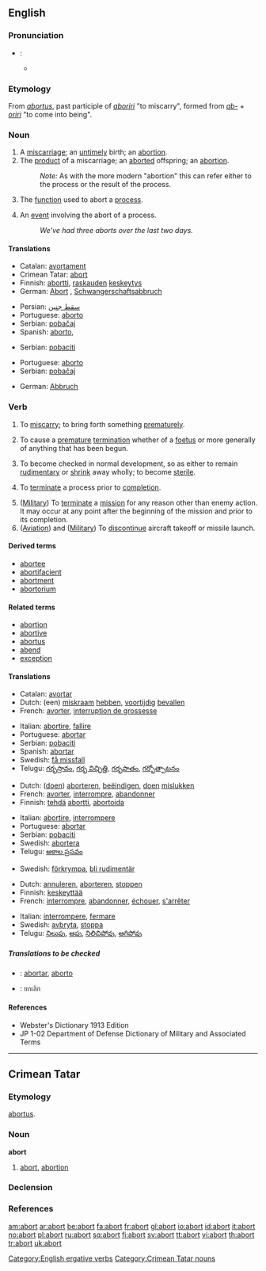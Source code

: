 {{see|Abort}}

==English==

===Pronunciation===
*{{italbrac|RP}}: {{IPA|/əˈbɔːt/}}
**{{audio|en-us-abort.ogg|Audio (US)}}

===Etymology===
From {{L.}} ''[[abortus]]'', past participle of ''[[aboriri]]'' "to miscarry", formed from ''[[ab-]]'' + ''[[oriri]]'' "to come into being".

===Noun===
{{en-noun}}

# A [[miscarriage]]; an [[untimely]] birth; an [[abortion]].
# The [[product]] of a miscarriage; an [[aborted]] offspring; an [[abortion]].
#: ''Note:'' As with the more modern "abortion" this can refer either to the process or the result of the process.
# {{computing}} The [[function]] used to abort a [[process]].
# {{computing}} An [[event]] involving the abort of a process.
#: ''We've had three aborts over the last two days.''

====Translations====
{{trans-top|A miscarriage}}
*Catalan: [[avortament]] {{m}}
*Crimean Tatar: [[abort#Crimean Tatar|abort]]
*Finnish: [[abortti]], [[raskaus|raskauden]] [[keskeytys]]
*German: [[Abort]] {{m}}, [[Schwangerschaftsabbruch]] {{m}}
{{trans-mid}}
*Persian: [[سقط جنین]]
*Portuguese: [[aborto]] {{m}}
*Serbian: [[pobačaj]]
*Spanish: [[aborto]], {{m}}
{{trans-bottom}}

{{trans-top|To miscarry}}
*Serbian: [[pobaciti]]
{{trans-bottom}}

{{trans-top|The product of a miscarriage}}
{{trans-mid}}
*Portuguese: [[aborto]] {{m}}
*Serbian: [[pobačaj]]
{{trans-bottom}}

{{trans-top|The function used to abort a process}}
*German: [[Abbruch]] {{m}}
{{trans-mid}}
{{trans-bottom}}

===Verb===
{{en-verb}}

# {{intransitive}} To [[miscarry]]; to bring forth something [[prematurely]].
# {{transitive}}  To cause a [[premature]] [[termination]] whether of a [[foetus]] or more generally of anything that has been begun.
# {{intransitive}} {{biology}} To become checked in normal development, so as either to remain [[rudimentary]] or [[shrink]] away wholly; to become [[sterile]].
# {{transitive}} {{computing}} To [[terminate]] a process prior to [[completion]].
# ([[Military]]) To [[terminate]] a [[mission]] for any reason other than enemy action. It may occur at any point after the beginning of the mission and prior to its completion.
# ([[Aviation]]) and ([[Military]]) To [[discontinue]] aircraft takeoff or missile launch.

====Derived terms====
* [[abortee]]
* [[abortifacient]]
* [[abortment]]
* [[abortorium]]

====Related terms====
* [[abortion]]
* [[abortive]]
* [[abortus]]
* [[abend]]
* [[exception]]

====Translations====
{{trans-top|to miscarry}}
*Catalan: [[avortar]]
*Dutch: (een) [[miskraam]] [[hebben]], [[voortijdig]] [[bevallen]]
*French: [[avorter]], [[interruption de grossesse]]
{{trans-mid}}
*Italian: [[abortire]], [[fallire]]
*Portuguese: [[abortar]]
*Serbian: [[pobaciti]]
*Spanish: [[abortar]]
*Swedish: [[få missfall]]
*Telugu: [[గర్భస్రావం]], [[గర్భ విచ్ఛిత్తి]], [[గర్భపాతం]], [[గర్భోత్పాటనం]]
{{trans-bottom}}

{{trans-top|to cause a premature termination}}
*Dutch: ([[doen]]) [[aborteren]], [[beëindigen]], [[doen]] [[mislukken]]
*French: [[avorter]], [[interrompre]], [[abandonner]]
*Finnish: [[tehdä]] [[abortti]], [[abortoida]]
{{trans-mid}}
*Italian: [[abortire]], [[interrompere]]
*Portuguese: [[abortar]]
*Serbian: [[pobaciti]]
*Swedish: [[abortera]]
*Telugu: [[అకాల ప్రసవం]]
{{trans-bottom}}

{{trans-top|(''biology'') to become checked in normal development}}
{{trans-mid}}
*Swedish: [[förkrympa]], [[bli rudimentär]]
{{trans-bottom}}

{{trans-top|(''computing'') to terminate a process prior to completion}}
*Dutch: [[annuleren]], [[aborteren]], [[stoppen]]
*Finnish: [[keskeyttää]]
*French: [[interrompre]], [[abandonner]], [[échouer]], [[s'arrêter]]
{{trans-mid}}
*Italian: [[interrompere]], [[fermare]]
*Swedish: [[avbryta]], [[stoppa]]
*Telugu: [[నిలుపు]], [[ఆపు]], [[నిలిచిపోవు]], [[ఆగిపోవు]]
{{trans-bottom}}

=====Translations to be checked=====
{{checktrans}}
*{{ttbc|Interlingua}}: [[abortar]], [[aborto]]
*{{ttbc|Thai}}: ยกเลิก

====References====
*Webster's Dictionary 1913 Edition
*JP 1-02 Department of Defense Dictionary of Military and Associated Terms

[[Category:English ergative verbs]]
----

==Crimean Tatar==
===Etymology===
{{L.|crh}} [[abortus#Latin|abortus]].
===Noun===
'''abort'''

# [[abort#English|abort]], [[abortion]]

===Declension===
{{crh-latin-noun|nıñ|ga|nı|da|dan}}

===References===
{{R:Useinov-Mireev 2002}}

[[Category:Crimean Tatar nouns]]

[[am:abort]]
[[ar:abort]]
[[be:abort]]
[[fa:abort]]
[[fr:abort]]
[[gl:abort]]
[[io:abort]]
[[id:abort]]
[[it:abort]]
[[no:abort]]
[[pl:abort]]
[[ru:abort]]
[[sq:abort]]
[[fi:abort]]
[[sv:abort]]
[[tt:abort]]
[[vi:abort]]
[[th:abort]]
[[tr:abort]]
[[uk:abort]]